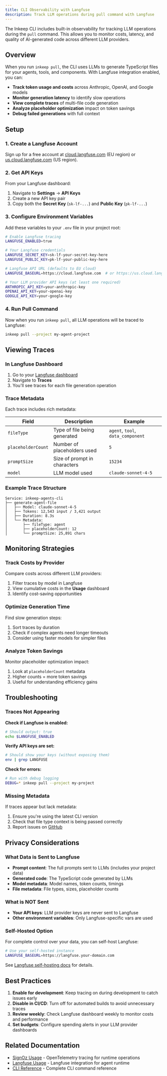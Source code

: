 ```yaml
---
title: CLI Observability with Langfuse
description: Track LLM operations during pull command with Langfuse
---
```


The Inkeep CLI includes built-in observability for tracking LLM operations during the `pull` command. This allows you to monitor costs, latency, and quality of AI-generated code across different LLM providers.

## Overview

When you run `inkeep pull`, the CLI uses LLMs to generate TypeScript files for your agents, tools, and components. With Langfuse integration enabled, you can:

- **Track token usage and costs** across Anthropic, OpenAI, and Google models
- **Monitor generation latency** to identify slow operations
- **View complete traces** of multi-file code generation
- **Analyze placeholder optimization** impact on token savings
- **Debug failed generations** with full context

## Setup

### 1. Create a Langfuse Account

Sign up for a free account at [cloud.langfuse.com](https://cloud.langfuse.com) (EU region) or [us.cloud.langfuse.com](https://us.cloud.langfuse.com) (US region).

### 2. Get API Keys

From your Langfuse dashboard:

1. Navigate to **Settings** → **API Keys**
2. Create a new API key pair
3. Copy both the **Secret Key** (`sk-lf-...`) and **Public Key** (`pk-lf-...`)

### 3. Configure Environment Variables

Add these variables to your `.env` file in your project root:

```bash
# Enable Langfuse tracing
LANGFUSE_ENABLED=true

# Your Langfuse credentials
LANGFUSE_SECRET_KEY=sk-lf-your-secret-key-here
LANGFUSE_PUBLIC_KEY=pk-lf-your-public-key-here

# Langfuse API URL (defaults to EU cloud)
LANGFUSE_BASEURL=https://cloud.langfuse.com  # or https://us.cloud.langfuse.com for US

# Your LLM provider API keys (at least one required)
ANTHROPIC_API_KEY=your-anthropic-key
OPENAI_API_KEY=your-openai-key
GOOGLE_API_KEY=your-google-key
```

### 4. Run Pull Command

Now when you run `inkeep pull`, all LLM operations will be traced to Langfuse:

```bash
inkeep pull --project my-agent-project
```

## Viewing Traces

### In Langfuse Dashboard

1. Go to your [Langfuse dashboard](https://cloud.langfuse.com)
2. Navigate to **Traces**
3. You'll see traces for each file generation operation

### Trace Metadata

Each trace includes rich metadata:

| Field | Description | Example |
|-------|-------------|---------|
| `fileType` | Type of file being generated | `agent`, `tool`, `data_component` |
| `placeholderCount` | Number of placeholders used | `5` |
| `promptSize` | Size of prompt in characters | `15234` |
| `model` | LLM model used | `claude-sonnet-4-5` |

### Example Trace Structure

```
Service: inkeep-agents-cli
├── generate-agent-file
│   ├── Model: claude-sonnet-4-5
│   ├── Tokens: 12,543 input / 3,421 output
│   ├── Duration: 8.3s
│   └── Metadata:
│       ├── fileType: agent
│       ├── placeholderCount: 12
│       └── promptSize: 25,891 chars
```

## Monitoring Strategies

### Track Costs by Provider

Compare costs across different LLM providers:

1. Filter traces by model in Langfuse
2. View cumulative costs in the **Usage** dashboard
3. Identify cost-saving opportunities

### Optimize Generation Time

Find slow generation steps:

1. Sort traces by duration
2. Check if complex agents need longer timeouts
3. Consider using faster models for simpler files

### Analyze Token Savings

Monitor placeholder optimization impact:

1. Look at `placeholderCount` metadata
2. Higher counts = more token savings
3. Useful for understanding efficiency gains

## Troubleshooting

### Traces Not Appearing

**Check if Langfuse is enabled:**
```bash
# Should output: true
echo $LANGFUSE_ENABLED
```

**Verify API keys are set:**
```bash
# Should show your keys (without exposing them)
env | grep LANGFUSE
```

**Check for errors:**
```bash
# Run with debug logging
DEBUG=* inkeep pull --project my-project
```

### Missing Metadata

If traces appear but lack metadata:

1. Ensure you're using the latest CLI version
2. Check that file type context is being passed correctly
3. Report issues on [GitHub](https://github.com/anthropics/claude-code/issues)

## Privacy Considerations

### What Data is Sent to Langfuse

- **Prompt content**: The full prompts sent to LLMs (includes your project data)
- **Generated code**: The TypeScript code generated by LLMs
- **Model metadata**: Model names, token counts, timings
- **File metadata**: File types, sizes, placeholder counts

### What is NOT Sent

- **Your API keys**: LLM provider keys are never sent to Langfuse
- **Other environment variables**: Only Langfuse-specific vars are used

### Self-Hosted Option

For complete control over your data, you can self-host Langfuse:

```bash
# Use your self-hosted instance
LANGFUSE_BASEURL=https://langfuse.your-domain.com
```

See [Langfuse self-hosting docs](https://langfuse.com/docs/deployment/self-host) for details.

## Best Practices

1. **Enable for development**: Keep tracing on during development to catch issues early
2. **Disable in CI/CD**: Turn off for automated builds to avoid unnecessary traces
3. **Review weekly**: Check Langfuse dashboard weekly to monitor costs and performance
4. **Set budgets**: Configure spending alerts in your LLM provider dashboards

## Related Documentation

- [SignOz Usage](/typescript-sdk/signoz-usage) - OpenTelemetry tracing for runtime operations
- [Langfuse Usage](/typescript-sdk/langfuse-usage) - Langfuse integration for agent runtime
- [CLI Reference](/typescript-sdk/cli-reference) - Complete CLI command reference
